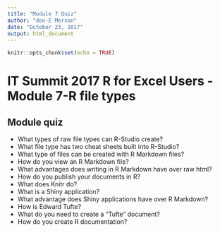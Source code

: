 ```yaml
---
title: "Module 7 Quiz"
author: "don-E Merson"
date: "October 23, 2017"
output: html_document
---
```


```r
knitr::opts_chunk$set(echo = TRUE)
```

# IT Summit 2017 R for Excel Users -Module 7-R file types
## Module quiz

- What types of raw file types can R-Studio create?	
- What file type has two cheat sheets built into R-Studio?	
- What type of files can be created with R Markdown files?	
- How do you view an R Markdown file?	
- What advantages does writing in R Markdown have over raw html?	
- How do you publish your documents in R?	
- What does Knitr do?	
- What is a Shiny application?	
- What advantage does Shiny applications have over R Markdown?	
- How is Edward Tufte?	
- What do you need to create a "Tufte" document?	
- How do you create R documentation?
